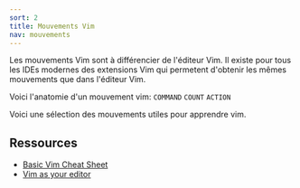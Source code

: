 ```yaml
---
sort: 2
title: Mouvements Vim
nav: mouvements
---
```


Les mouvements Vim sont à différencier de l'éditeur Vim. Il existe pour tous les IDEs modernes des extensions Vim qui permetent d'obtenir les mêmes mouvements que dans l'éditeur Vim.

Voici l'anatomie d'un mouvement vim: `COMMAND` `COUNT` `ACTION`

Voici une sélection des mouvements utiles pour apprendre vim.

## Ressources

- [Basic Vim Cheat Sheet](https://vim.rtorr.com/)
- [Vim as your editor](https://www.youtube.com/playlist?list=PLm323Lc7iSW_wuxqmKx_xxNtJC_hJbQ7R)
